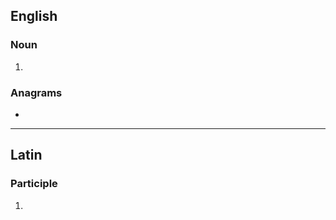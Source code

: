 ==English==

===Noun===
{{head|en|noun form}}

# {{plural of|en|moderato}}

===Anagrams===
* {{anagrams|en|a=ademoorst|Astrodome|astrodome}}

----

==Latin==

===Participle===
{{la-part-form|moderātōs}}

# {{inflection of|la|moderātus||acc|m|p}}